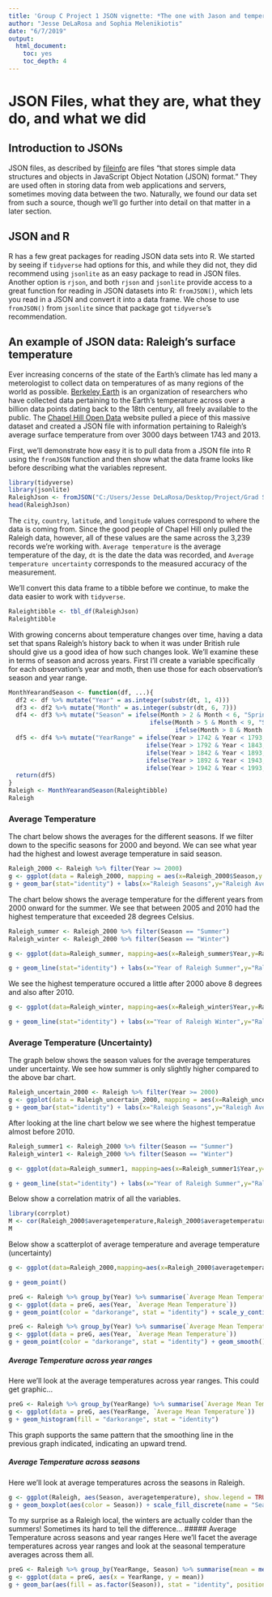 ---
title: 'Group C Project 1 JSON vignette: *The one with Jason and temperatures'
author: "Jesse DeLaRosa and Sophia Melenikiotis"
date: "6/7/2019"
output:
  html_document:
    toc: yes
    toc_depth: 4
---

# JSON Files, what they are, what they do, and what we did

## Introduction to JSONs

JSON files, as described by [fileinfo]("https://fileinfo.com/extension/json") are files "that stores simple data structures and objects in JavaScript Object Notation (JSON) format." They are used often in storing data from web applications and servers, sometimes moving data between the two. Naturally, we found our data set from such a source, though we'll go further into detail on that matter in a later section.

## JSON and R

R has a few great packages for reading JSON data sets into R. We started by seeing if `tidyverse` had options for this, and while they did not, they did recommend using `jsonlite` as an easy package to read in JSON files. Another option is `rjson`, and both `rjson` and `jsonlite` provide access to a great function for reading in JSON datasets into R: `fromJSON()`, which lets you read in a JSON and convert it into a data frame. We chose to use `fromJSON()` from `jsonlite` since that package got `tidyverse`'s recommendation.

## An example of JSON data: Raleigh's surface temperature

Ever increasing concerns of the state of the Earth's climate has led many a meterologist to collect data on temperatures of as many regions of the world as possible. [Berkeley Earth]("http://berkeleyearth.org/about/") is an organization of researchers who have collected data pertaining to the Earth's temperature across over a billion data points dating back to the 18th century, all freely available to the public. The [Chapel Hill Open Data](https://www.chapelhillopendata.org/page/home1/) website pulled a piece of this massive dataset and created a JSON file with information pertaining to Raleigh's average surface temperature from over 3000 days between 1743 and 2013.

First, we'll demonstrate how easy it is to pull data from a JSON file into R using the `fromJSON` function and then show what the data frame looks like before describing what the variables represent.
```{r setup, include=TRUE, warning=FALSE, message=FALSE}
library(tidyverse)
library(jsonlite)
RaleighJson <- fromJSON("C:/Users/Jesse DeLaRosa/Desktop/Project/Grad School/ST 558 Data Science for Statisticians/Project 1/earth-surface-temperature-data0.json")
head(RaleighJson)
```

The `city`, `country`, `latitude`, and `longitude` values correspond to where the data is coming from. Since the good people of Chapel Hill only pulled the Raleigh data, however, all of these values are the same across the 3,239 records we're working with. `Average temperature` is the average temperature of the day, `dt` is the date the data was recorded, and `Average temperature uncertainty` corresponds to the measured accuracy of the measurement. 

We'll convert this data frame to a tibble before we continue, to make the data easier to work with `tidyverse`.

```{r Raleightibble, include=TRUE, warning = FALSE}
Raleightibble <- tbl_df(RaleighJson)
Raleightibble
```

With growing concerns about temperature changes over time, having a data set that spans Raleigh's history back to when it was under British rule should give us a good idea of how such changes look. We'll examine these in terms of season and across years. First I'll create a variable specifically for each observation's year and moth, then use those for each observation's season and year range.

```{r Raleighdatemod, include=TRUE, warning = FALSE}
MonthYearandSeason <- function(df, ...){
  df2 <- df %>% mutate("Year" = as.integer(substr(dt, 1, 4)))
  df3 <- df2 %>% mutate("Month" = as.integer(substr(dt, 6, 7)))
  df4 <- df3 %>% mutate("Season" = ifelse(Month > 2 & Month < 6, "Spring",
                                       ifelse(Month > 5 & Month < 9, "Summer",
                                              ifelse(Month > 8 & Month < 12, "Fall", "Winter"))))
  df5 <- df4 %>% mutate("YearRange" = ifelse(Year > 1742 & Year < 1793, "1743-1792",
                                      ifelse(Year > 1792 & Year < 1843, "1793-1842",
                                      ifelse(Year > 1842 & Year < 1893, "1843-1892",
                                      ifelse(Year > 1892 & Year < 1943, "1893-1942",
                                      ifelse(Year > 1942 & Year < 1993, "1943-1992", "1993-2013"))))))
  return(df5)
}
Raleigh <- MonthYearandSeason(Raleightibble)
Raleigh
```


### Average Temperature 
The chart below shows the averages for the different seasons. If we filter down to the specific seasons for 2000 and beyond. We can see what year had the highest and lowest average temperature in said season. 
```{r,echo=FALSE}
Raleigh_2000 <- Raleigh %>% filter(Year >= 2000) 
g <- ggplot(data = Raleigh_2000, mapping = aes(x=Raleigh_2000$Season,y = Raleigh_2000$averagetemperature))
g + geom_bar(stat="identity") + labs(x="Raleigh Seasons",y="Raleigh Average Temperature")


```


The chart below shows the average temperature for the different years from 2000 onward for the summer. We see that between 2005 and 2010 had the highest temperature that exceeded 28 degrees Celsius. 
```{r, echo=FALSE}
Raleigh_summer <- Raleigh_2000 %>% filter(Season == "Summer")
Raleigh_winter <- Raleigh_2000 %>% filter(Season == "Winter")

g <- ggplot(data=Raleigh_summer, mapping=aes(x=Raleigh_summer$Year,y=Raleigh_summer$averagetemperature))

g + geom_line(stat="identity") + labs(x="Year of Raleigh Summer",y="Raleigh Average Temperature")

```

We see the highest temperature occured a little after 2000 above 8 degrees and also after 2010. 
```{r,echo=FALSE}
g <- ggplot(data=Raleigh_winter, mapping=aes(x=Raleigh_winter$Year,y=Raleigh_winter$averagetemperature))

g + geom_line(stat="identity") + labs(x="Year of Raleigh Winter",y="Raleigh Average Temperature")

```

### Average Temperature (Uncertainty)
The graph below shows the season values for the average temperatures under uncertainty. We see how summer is only slightly higher compared to the above bar chart. 
```{r,echo=FALSE}
Raleigh_uncertain_2000 <- Raleigh %>% filter(Year >= 2000) 
g <- ggplot(data = Raleigh_uncertain_2000, mapping = aes(x=Raleigh_uncertain_2000$Season,y = Raleigh_uncertain_2000$averagetemperatureuncertainty))
g + geom_bar(stat="identity") + labs(x="Raleigh Seasons",y="Raleigh Average Temperature (Uncertainty)")
```


After looking at the line chart below we see where the highest temperatue almost before 2010. 
```{r, echo=FALSE}
Raleigh_summer1 <- Raleigh_2000 %>% filter(Season == "Summer")
Raleigh_winter1 <- Raleigh_2000 %>% filter(Season == "Winter")

g <- ggplot(data=Raleigh_summer1, mapping=aes(x=Raleigh_summer1$Year,y=Raleigh_summer1$averagetemperatureuncertainty))

g + geom_line(stat="identity") + labs(x="Year of Raleigh Summer",y="Raleigh Average Temperature (Uncertainty)")

```

Below show a correlation matrix of all the variables. 
```{r,echo=FALSE}
library(corrplot)
M <- cor(Raleigh_2000$averagetemperature,Raleigh_2000$averagetemperatureuncertainty)
M

```


Below show a scatterplot of average temperature and average temperature (uncertainty)
```{r,echo=FALSE}
g <- ggplot(data=Raleigh_2000,mapping=aes(x=Raleigh_2000$averagetemperature,y=Raleigh_2000$averagetemperatureuncertainty))

g + geom_point()
```

```{r,echo=FALSE}
preG <- Raleigh %>% group_by(Year) %>% summarise(`Average Mean Temperature`= mean(averagetemperature, na.rm = TRUE))
g <- ggplot(data = preG, aes(Year, `Average Mean Temperature`))
g + geom_point(color = "darkorange", stat = "identity") + scale_y_continuous(limits = c(13,16)) + geom_smooth()
```


```{r,echo=FALSE}
preG <- Raleigh %>% group_by(Year) %>% summarise(`Average Mean Temperature`= mean(averagetemperatureuncertainty, na.rm = TRUE))
g <- ggplot(data = preG, aes(Year, `Average Mean Temperature`))
g + geom_point(color = "darkorange", stat = "identity") + geom_smooth()
```
##### Average Temperature across year ranges

Here we'll look at the average temperatures across year ranges. This could get graphic...

```{r avgtempacrossrange, include=TRUE, warning = FALSE, message = FALSE}
preG <- Raleigh %>% group_by(YearRange) %>% summarise(`Average Mean Temperature`= mean(averagetemperature, na.rm = TRUE))
g <- ggplot(data = preG, aes(YearRange, `Average Mean Temperature`))
g + geom_histogram(fill = "darkorange", stat = "identity")
```

This graph supports the same pattern that the smoothing line in the previous graph indicated, indicating an upward trend.

##### Average Temperature across seasons

Here we'll look at average temperatures across the seasons in Raleigh.

```{r avgtempacrossseason, include=TRUE, warning = FALSE, message = FALSE}
g <- ggplot(Raleigh, aes(Season, averagetemperature), show.legend = TRUE)
g + geom_boxplot(aes(color = Season)) + scale_fill_discrete(name = "Season") + ggtitle("Average Temperature across Season")
```
To my surprise as a Raleigh local, the winters are actually colder than the summers! Sometimes its hard to tell the difference...
##### Average Temperature across seasons and year ranges
Here we'll facet the average temperatures across year ranges and look at the seasonal temperature averages across them all.

```{r avgtempacrossseasonandrange, include=TRUE, warning = FALSE, message = FALSE}
preG <- Raleigh %>% group_by(YearRange, Season) %>% summarise(mean = mean(averagetemperature, na.rm = TRUE))
g <- ggplot(data = preG, aes(x = YearRange, y = mean))
g + geom_bar(aes(fill = as.factor(Season)), stat = "identity", position = "dodge") + labs(x ="Year Ranges") + scale_fill_discrete(name = "")
```

